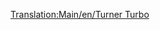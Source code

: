 [[Translation:Main/en/Turner Turbo]]{{Template:Treinen/Nl
|Naam=Turner Turbo
|Afbeelding=[[File:en/Turnerturbo.png]]
|Kosten=£41,014 ($82.028)
|Snelheid=160 km/h (100 mph)
|Gewicht=190 t
|Kracht=3,500 pk (2,611 kW)
|Onderhoudskosten=£3,122 ($6.244)
|Ontworpen=1977
|Levensduur=22 
|Capaciteit=n.v.t.
|Omschrijving=
|Real-life=De Turner Turbo is gebaseerd op de levensechte versie van de UAC [http://www.wikipedia.org/wiki/Turbo_(train) Turbo-Trein].
}}